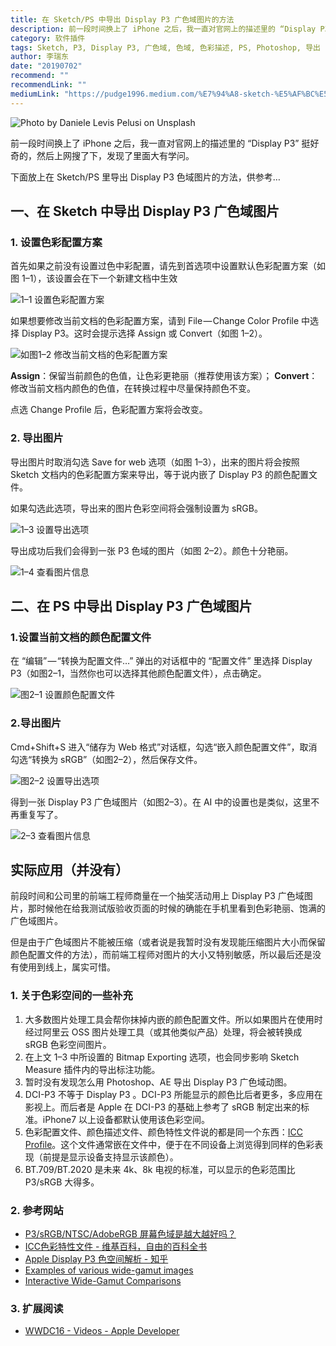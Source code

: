```yaml
---
title: 在 Sketch/PS 中导出 Display P3 广色域图片的方法
description: 前一段时间换上了 iPhone 之后，我一直对官网上的描述里的 “Display P3” 挺好奇的，然后上网搜了下，发现了里面大有学问。下面放上在 Sketch/PS里导出 Display P3 色域图片的方法，供参考
category: 软件插件
tags: Sketch, P3, Display P3, 广色域, 色域, 色彩描述, PS, Photoshop, 导出
author: 李瑞东
date: "20190702"
recommend: ""
recommendLink: ""
mediumLink: "https://pudge1996.medium.com/%E7%94%A8-sketch-%E5%AF%BC%E5%87%BA-display-p3-%E5%B9%BF%E8%89%B2%E5%9F%9F%E5%9B%BE%E7%89%87-1b6d3ee82147"
---
```


![](https://lrdim.oss-cn-shenzhen.aliyuncs.com/blogimg/2019-07-02-1b6d3ee82147/01.jpg "Photo by Daniele Levis Pelusi on Unsplash")

前一段时间换上了 iPhone 之后，我一直对官网上的描述里的 “Display P3” 挺好奇的，然后上网搜了下，发现了里面大有学问。

下面放上在 Sketch/PS 里导出 Display P3 色域图片的方法，供参考…

## 一、在 Sketch 中导出 Display P3 广色域图片

### 1. 设置色彩配置方案

首先如果之前没有设置过色中彩配置，请先到首选项中设置默认色彩配置方案（如图 1–1），该设置会在下一个新建文档中生效

![](https://lrdim.oss-cn-shenzhen.aliyuncs.com/blogimg/2019-07-02-1b6d3ee82147/02.png "1–1 设置色彩配置方案")

如果想要修改当前文档的色彩配置方案，请到 File — Change Color Profile 中选择 Display P3。这时会提示选择 Assign 或 Convert（如图 1–2）。

![](https://lrdim.oss-cn-shenzhen.aliyuncs.com/blogimg/2019-07-02-1b6d3ee82147/03.png "如图1–2 修改当前文档的色彩配置方案")

**Assign**：保留当前颜色的色值，让色彩更艳丽（推荐使用该方案）；
**Convert**：修改当前文档内颜色的色值，在转换过程中尽量保持颜色不变。

点选 Change Profile 后，色彩配置方案将会改变。

### 2. 导出图片

导出图片时取消勾选 Save for web 选项（如图 1–3），出来的图片将会按照 Sketch 文档内的色彩配置方案来导出，等于说内嵌了 Display P3 的颜色配置文件。

如果勾选此选项，导出来的图片色彩空间将会强制设置为 sRGB。

![](https://lrdim.oss-cn-shenzhen.aliyuncs.com/blogimg/2019-07-02-1b6d3ee82147/04.png "1–3 设置导出选项")

导出成功后我们会得到一张 P3 色域的图片（如图 2–2）。颜色十分艳丽。

![](https://lrdim.oss-cn-shenzhen.aliyuncs.com/blogimg/2019-07-02-1b6d3ee82147/05.png "1–4 查看图片信息")

## 二、在 PS 中导出 Display P3 广色域图片

### 1.设置当前文档的颜色配置文件

在 “编辑” — “转换为配置文件…” 弹出的对话框中的 “配置文件” 里选择 Display P3（如图2–1，当然你也可以选择其他颜色配置文件），点击确定。

![](https://lrdim.oss-cn-shenzhen.aliyuncs.com/blogimg/2019-07-02-1b6d3ee82147/06.png "图2–1 设置颜色配置文件")

### 2.导出图片

Cmd+Shift+S 进入“储存为 Web 格式”对话框，勾选“嵌入颜色配置文件”，取消勾选“转换为 sRGB”（如图2–2），然后保存文件。

![](https://lrdim.oss-cn-shenzhen.aliyuncs.com/blogimg/2019-07-02-1b6d3ee82147/07.png "图2–2 设置导出选项")

得到一张 Display P3 广色域图片（如图2–3）。在 AI 中的设置也是类似，这里不再重复写了。

![](https://lrdim.oss-cn-shenzhen.aliyuncs.com/blogimg/2019-07-02-1b6d3ee82147/08.png "2–3 查看图片信息")

## 实际应用（并没有）

前段时间和公司里的前端工程师商量在一个抽奖活动用上 Display P3 广色域图片，那时候他在给我测试版验收页面的时候的确能在手机里看到色彩艳丽、饱满的广色域图片。

但是由于广色域图片不能被压缩（或者说是我暂时没有发现能压缩图片大小而保留颜色配置文件的方法），而前端工程师对图片的大小又特别敏感，所以最后还是没有使用到线上，属实可惜。

### 1. 关于色彩空间的一些补充

1. 大多数图片处理工具会帮你抹掉内嵌的颜色配置文件。所以如果图片在使用时经过阿里云 OSS 图片处理工具（或其他类似产品）处理，将会被转换成 sRGB 色彩空间图片。
2. 在上文 1–3 中所设置的 Bitmap Exporting 选项，也会同步影响 Sketch Measure 插件内的导出标注功能。
3. 暂时没有发现怎么用 Photoshop、AE 导出 Display P3 广色域动图。
4. DCI-P3 不等于 Display P3 。DCI-P3 所能显示的颜色比后者更多，多应用在影视上。而后者是 Apple 在 DCI-P3 的基础上参考了 sRGB 制定出来的标准。iPhone7 以上设备都默认使用该色彩空间。
5. 色彩配置文件、颜色描述文件、颜色特性文件说的都是同一个东西：[ICC Profile](https://zh.wikipedia.org/wiki/ICC%E8%89%B2%E5%BD%A9%E7%89%B9%E6%80%A7%E6%96%87%E4%BB%B6 "维基百科对 ICC Profile 的介绍")。这个文件通常嵌在文件中，便于在不同设备上浏览得到同样的色彩表现（前提是显示设备支持显示该颜色）。
6. BT.709/BT.2020 是未来 4k、8k 电视的标准，可以显示的色彩范围比 P3/sRGB 大得多。

### 2. 参考网站

- [P3/sRGB/NTSC/AdobeRGB 屏幕色域是越大越好吗？](https://www.wobenben.com/html/news/201807/11695_1.html)
- [ICC色彩特性文件 - 维基百科，自由的百科全书](https://zh.wikipedia.org/wiki/ICC%E8%89%B2%E5%BD%A9%E7%89%B9%E6%80%A7%E6%96%87%E4%BB%B6)
- [Apple Display P3 色空间解析 - 知乎](https://zhuanlan.zhihu.com/p/39990465)
- [Examples of various wide-gamut images](https://webkit.org/blog-files/color-gamut/)
- [Interactive Wide-Gamut Comparisons](https://webkit.org/blog-files/color-gamut/comparison.html)

### 3. 扩展阅读

- [WWDC16 - Videos - Apple Developer](https://developer.apple.com/videos/wwdc2016)
